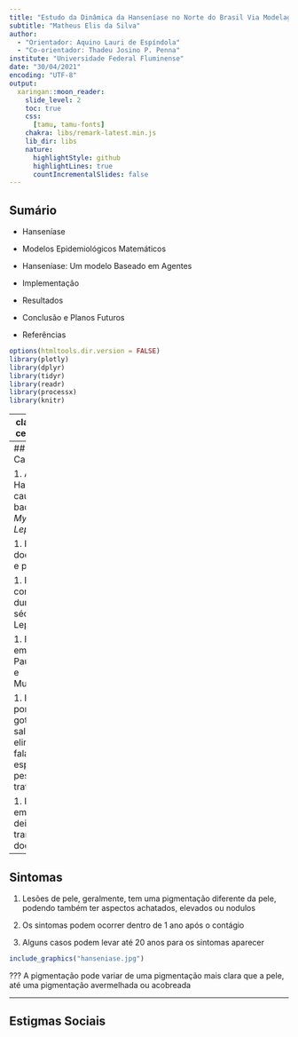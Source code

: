 ```yaml
---
title: "Estudo da Dinâmica da Hanseníase no Norte do Brasil Via Modelagem Baseada em Agentes"
subtitle: "Matheus Elis da Silva"
author: 
  - "Orientador: Aquino Lauri de Espíndola"
  - "Co-orientador: Thadeu Josino P. Penna"
institute: "Universidade Federal Fluminense"
date: "30/04/2021"
encoding: "UTF-8"
output:
  xaringan::moon_reader:
    slide_level: 2
    toc: true
    css: 
      [tamu, tamu-fonts]
    chakra: libs/remark-latest.min.js
    lib_dir: libs
    nature:
      highlightStyle: github
      highlightLines: true
      countIncrementalSlides: false
---
```

<style>
  p.caption {
   font-size: 0.6em;
  }
</style>
## Sumário

-  Hanseníase 
 
-  Modelos Epidemiológicos Matemáticos
 
-  Hanseníase: Um modelo Baseado em Agentes
 
-  Implementação
 
-  Resultados

-  Conclusão e Planos Futuros

-  Referências

```r
options(htmltools.dir.version = FALSE)
library(plotly)
library(dplyr)
library(tidyr)
library(readr)
library(processx)
library(knitr)
```


---
class: inverse, center, middle

# Hanseníase

---
## Caracteristicas 

1. A Hanseníase é causada pelo bacilo *Mycobacterium Leprae* 

1. É uma doença crônica e progressiva

1. Foi conhecida durantes séculos como Lepra

1. É dividida em casos Paucibacilares e Multibacilares

1. É transmitida por meio de gotículas de saliva eliminadas na fala, tosse ou espirro, de pessoas não tratadas

1. Indivíduos em tratamento deixam de transmitir a doença

---
## Sintomas

1. Lesões de pele, geralmente, tem uma pigmentação diferente da pele, podendo também ter aspectos achatados, elevados ou nodulos 

1. Os sintomas podem ocorrer dentro de 1 ano após o contágio

1. Alguns casos podem levar até 20 anos para os sintomas aparecer


```r
include_graphics("hanseniase.jpg")
```

???
A pigmentação pode variar de uma pigmentação mais clara que a pele, até uma pigmentação avermelhada ou acobreada

---
## Estigmas Sociais

